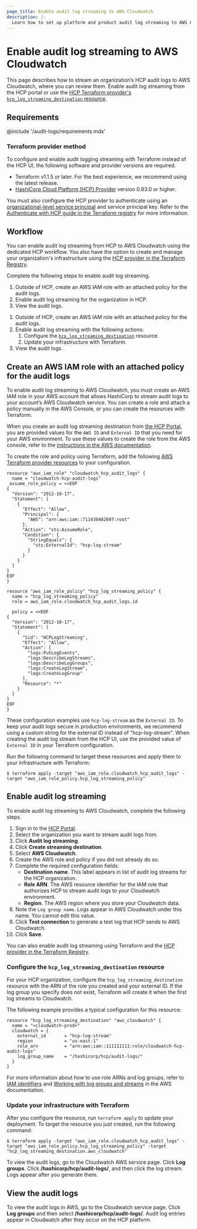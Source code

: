 ```yaml
---
page_title: Enable audit log streaming to AWS Cloudwatch
description: |-
  Learn how to set up platform and product audit log streaming to AWS Cloudwatch.
---
```


# Enable audit log streaming to AWS Cloudwatch

This page describes how to stream an organization’s HCP audit logs to AWS Cloudwatch, where you can review them. Enable audit log streaming from the HCP portal or use the [HCP Terraform provider's `hcp_log_streaming_destination` resource](https://registry.terraform.io/providers/hashicorp/hcp/latest/docs/resources/log_streaming_destination).

## Requirements

@include '/audit-logs/requirements.mdx'

### Terraform provider method

To configure and enable audit logging streaming with Terraform instead of the HCP UI, the following software and provider versions are required.

- Terraform v1.1.5 or later. For the best experience, we recommend using the latest release.
- [HashiCorp Cloud Platform (HCP) Provider](https://registry.terraform.io/providers/hashicorp/hcp/latest/docs) version 0.83.0 or higher.

You must also configure the HCP provider to authenticate using an [organizational-level service principal](/hcp/docs/hcp/iam/service-principal#organization-level-service-principals) and service principal key. Refer to the [Authenticate with HCP guide in the Terraform registry](https://registry.terraform.io/providers/hashicorp/hcp/latest/docs/guides/auth) for more information.

## Workflow

You can enable audit log streaming from HCP to AWS Cloudwatch using the dedicated HCP workflow. You also have the option to create and manage your organization's infrastructure using the [HCP provider in the Terraform Registry](https://registry.terraform.io/providers/hashicorp/hcp/latest/docs).

Complete the following steps to enable audit log streaming.

<Tabs>

<Tab heading="HCP UI" group="ui">

1. Outside of HCP, create an AWS IAM role with an attached policy for the audit logs.
1. Enable audit log streaming for the organization in HCP.
1. View the audit logs.

</Tab>

<Tab heading="HCP Terraform Provider" group="tf">

1. Outside of HCP, create an AWS IAM role with an attached policy for the audit logs.
1. Enable audit log streaming with the following actions:
   1. Configure the [`hcp_log_streaming_destination`](https://registry.terraform.io/providers/hashicorp/hcp/latest/docs/resources/log_streaming_destination) resource.
   1. Update your infrastructure with Terraform.
1. View the audit logs.

</Tab>
</Tabs>

## Create an AWS IAM role with an attached policy for the audit logs

To enable audit log streaming to AWS Cloudwatch, you must create an AWS IAM role in your AWS account that allows HashiCorp to stream audit logs to your account’s AWS Cloudwatch service. You can create a role and attach a policy manually in the AWS Console, or you can create the resources with Terraform.

When you create an audit log streaming destination from [the HCP Portal](https://portal.cloud.hashicorp.com/), you are provided values for the `AWS ID` and `External ID` that you need for your AWS environment. To use these values to create the role from the AWS console, refer to the [instructions in the AWS documentation](https://docs.aws.amazon.com/IAM/latest/UserGuide/id_roles_create_for-user.html).

To create the role and policy using Terraform, add the following [AWS Terraform provider resources](https://registry.terraform.io/providers/hashicorp/aws/latest/docs) to your configuration.

```hcl
resource "aws_iam_role" "cloudwatch_hcp_audit_logs" {
  name = "cloudwatch-hcp-audit-logs"
 assume_role_policy = <<EOF
{
  "Version": "2012-10-17",
  "Statement": [
    {
      "Effect": "Allow",
      "Principal": {
        "AWS": "arn:aws:iam::711430482607:root"
      },
      "Action": "sts:AssumeRole",
      "Condition": {
        "StringEquals": {
          "sts:ExternalId": "hcp-log-stream"
        }
      }
    }
  ]
}
EOF
}

resource "aws_iam_role_policy" "hcp_log_streaming_policy" {
  name = "hcp_log_streaming_policy"
  role = aws_iam_role.cloudwatch_hcp_audit_logs.id

  policy = <<EOF
{
  "Version": "2012-10-17",
  "Statement": [
    {
      "Sid": "HCPLogStreaming",
      "Effect": "Allow",
      "Action": [
        "logs:PutLogEvents",
        "logs:DescribeLogStreams",
        "logs:DescribeLogGroups",
        "logs:CreateLogStream",
        "logs:CreateLogGroup"
      ],
      "Resource": "*"
    }
  ]
}
EOF
}
```

These configuration examples use `hcp-log-stream` as the `External ID`. To keep your audit logs secure in production environments, we recommend using a custom string for the external ID instead of "hcp-log-stream". When creating the audit log stream from the HCP UI, use the provided value of `External ID` in your Terraform configuration.

Run the following command to target these resources and apply them to your infrastructure with Terraform:

```shell-session
$ terraform apply -target "aws_iam_role.cloudwatch_hcp_audit_logs" -target "aws_iam_role_policy.hcp_log_streaming_policy"
```

## Enable audit log streaming

To enable audit log streaming to AWS Cloudwatch, complete the following steps.

<Tabs>

<Tab heading="HCP UI" group="ui">

1. Sign in to the [HCP Portal](https://portal.cloud.hashicorp.com).
1. Select the organization you want to stream audit logs from.
1. Click **Audit log streaming**.
1. Click **Create streaming destination**. 
1. Select **AWS Cloudwatch**.
1. Create the AWS role and policy if you did not already do so.
1. Complete the required configuration fields:
   - **Destination name**. This label appears in list of audit log streams for the HCP organization.
   - **Role ARN**. The AWS resource identifier for the IAM role that authorizes HCP to stream audit logs to your Cloudwatch environment.
   - **Region**. The AWS region where you store your Cloudwatch data.
1. Note the `Log group name`. Logs appear in AWS Cloudwatch under this name. You cannot edit this value.
1. Click **Test connection** to generate a test log that HCP sends to AWS Cloudwatch.
1. Click **Save**.

</Tab>

<Tab heading="HCP Terraform Provider" group="tf">

You can also enable audit log streaming using Terraform and the [HCP provider in the Terraform Registry](https://registry.terraform.io/providers/hashicorp/hcp/latest/docs).

### Configure the `hcp_log_streaming_destination` resource

For your HCP organization, configure the `hcp_log_streaming_destination` resource with the ARN of the role you created and your external ID. If the log group you specify does not exist, Terraform will create it when the first log streams to Cloudwatch.

The following example provides a typical configuration for this resource:

```hcl
resource "hcp_log_streaming_destination" "aws_cloudwatch" {
  name = "<cloudwatch-prod>"
  cloudwatch = {
    external_id       = "hcp-log-stream"
    region            = "us-east-1"
    role_arn          = "arn:aws:iam::111111111:role/cloudwatch-hcp-audit-logs"
    log_group_name    = "/hashicorp/hcp/audit-logs/"
  }
}
```

For more information about how to use role ARNs and log groups, refer to [IAM identifiers](https://docs.aws.amazon.com/IAM/latest/UserGuide/reference_identifiers.html) and [Working with log groups and streams](https://docs.aws.amazon.com/AmazonCloudWatch/latest/logs/Working-with-log-groups-and-streams.html) in the AWS documentation.

### Update your infrastructure with Terraform

After you configure the resource, run `terraform apply` to update your deployment. To target the resource you just created, run the following command:

```shell-session
$ terraform apply -target "aws_iam_role.cloudwatch_hcp_audit_logs" -target "aws_iam_role_policy.hcp_log_streaming_policy" -target "hcp_log_streaming_destination.aws_cloudwatch"
```

To view the audit logs, go to the Cloudwatch AWS service page. Click **Log groups**. Click **/hashicorp/hcp/audit-logs/**, and then click the log stream. Logs appear after you generate them.

</Tab>
</Tabs>

## View the audit logs

To view the audit logs in AWS, go to the Cloudwatch service page. Click **Log groups** and then select **/hashicorp/hcp/audit-logs/**. Audit log entries appear in Cloudwatch after they occur on the HCP platform.
